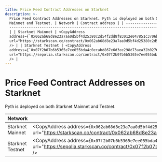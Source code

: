 ```yaml
---
title: Price Feed Contract Addresses on Starknet
description: >-
  Price Feed Contract Addresses on Starknet. Pyth is deployed on both Starknet
  Mainnet and Testnet. | Network | Contract address | | ---------------- |
  -------------------------------------------------------------------------------------------------------------------------------------------------------------------------------------------------------------
  | | Starknet Mainnet | <CopyAddress
  address={`0x062ab68d8e23a7aa0d5bf4d25380c2d54f2dd8f83012e047851c3706b53d64d1`}
  url="https://starkscan.co/contract/0x062ab68d8e23a7aa0d5bf4d25380c2d54f2dd8f83012e047851c3706b53d64d1"
  /> | | Starknet Testnet | <CopyAddress
  address={`0x07f2b07b6b5365e7ee055bda4c0ecabd867e6d3ee298d73aea32b027667186d6`}
  url="https://sepolia.starkscan.co/contract/0x07f2b07b6b5365e7ee055bda4c0ecabd867e6d3ee298d73aea32b027667186d6"
  /> |
---
```


# Price Feed Contract Addresses on Starknet

Pyth is deployed on both Starknet Mainnet and Testnet.

| Network          | Contract address                                                                                                                                                                                              |
| ---------------- | ------------------------------------------------------------------------------------------------------------------------------------------------------------------------------------------------------------- |
| Starknet Mainnet | <CopyAddress address={`0x062ab68d8e23a7aa0d5bf4d25380c2d54f2dd8f83012e047851c3706b53d64d1`} url="https://starkscan.co/contract/0x062ab68d8e23a7aa0d5bf4d25380c2d54f2dd8f83012e047851c3706b53d64d1" />         |
| Starknet Testnet | <CopyAddress address={`0x07f2b07b6b5365e7ee055bda4c0ecabd867e6d3ee298d73aea32b027667186d6`} url="https://sepolia.starkscan.co/contract/0x07f2b07b6b5365e7ee055bda4c0ecabd867e6d3ee298d73aea32b027667186d6" /> |
